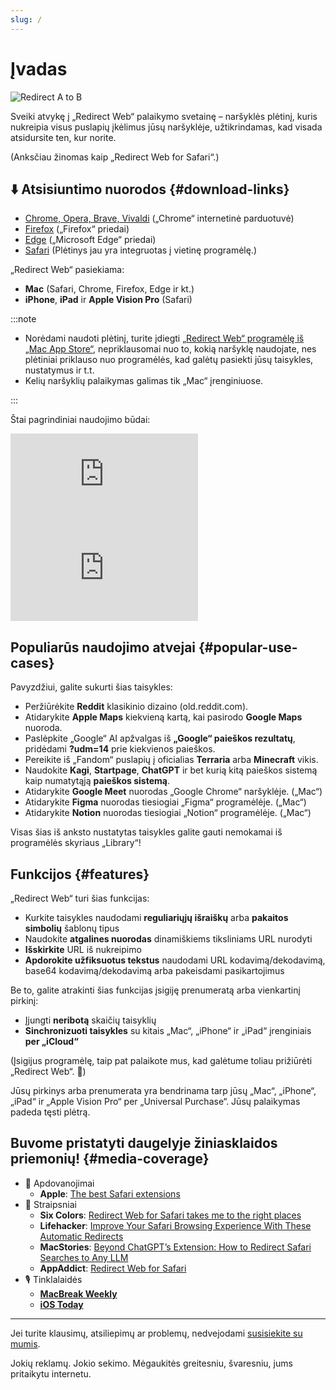 ```yaml
---
slug: /
---
```



# Įvadas

<div style={{display: "flex", flexDirection: "column", alignItems: "flex-start", marginBottom: "25px"}}>
  <img src={useBaseUrl("img/redirect-a-to-b.png")} style={{display: "block", minWidth: "360px", maxWidth: "500px", width: "100%", height: "auto", marginBottom: "25px"}} alt="Redirect A to B" />
  <ExtensionStoreLinks />
</div>

Sveiki atvykę į „Redirect Web“ palaikymo svetainę – naršyklės plėtinį, kuris nukreipia visus puslapių įkėlimus jūsų naršyklėje, užtikrindamas, kad visada atsidursite ten, kur norite.

(Anksčiau žinomas kaip „Redirect Web for Safari“.)

## ⬇️ Atsisiuntimo nuorodos {#download-links}

- [Chrome, Opera, Brave, Vivaldi](https://chromewebstore.google.com/detail/ffglckbhfbfmdkefdmjbhpnffkcmlhdh) („Chrome“ internetinė parduotuvė)
- [Firefox](https://addons.mozilla.org/firefox/addon/redirect-web/) („Firefox“ priedai)
- [Edge](https://microsoftedge.microsoft.com/addons/detail/hmfkakfdccgdpgemaicfgngnmflefpga) („Microsoft Edge“ priedai)
- [Safari](https://apps.apple.com/app/id1571283503) (Plėtinys jau yra integruotas į vietinę programėlę.)

„Redirect Web“ pasiekiama:

- **Mac** (Safari, Chrome, Firefox, Edge ir kt.)
- **iPhone**, **iPad** ir **Apple Vision Pro** (Safari)

:::note

- Norėdami naudoti plėtinį, turite įdiegti [„Redirect Web“ programėlę iš „Mac App Store“](https://apps.apple.com/app/id1571283503), nepriklausomai nuo to, kokią naršyklę naudojate, nes plėtiniai priklauso nuo programėlės, kad galėtų pasiekti jūsų taisykles, nustatymus ir t.t.
- Kelių naršyklių palaikymas galimas tik „Mac“ įrenginiuose.

:::

Štai pagrindiniai naudojimo būdai:

<iframe style={{width:"100%", aspectRatio:"9/16", height:"auto", maxHeight:"60vh", maxWidth:"35vh"}} src="https://www.youtube.com/embed/NaQ5X-v-qJU" title="iOS Demo Video (YouTube)" frameborder="0" allow="accelerometer; autoplay; clipboard-write; encrypted-media; gyroscope; picture-in-picture; web-share" allowfullscreen></iframe>

<iframe style={{width:"100%", aspectRatio:"17/9", height:"auto", maxHeight:"100vh"}} src="https://www.youtube.com/embed/5eU89Gu73SQ" title="macOS Demo Video (YouTube)" frameborder="0" allow="accelerometer; autoplay; clipboard-write; encrypted-media; gyroscope; picture-in-picture; web-share" allowfullscreen></iframe>

## Populiarūs naudojimo atvejai {#popular-use-cases}

Pavyzdžiui, galite sukurti šias taisykles:

- Peržiūrėkite **Reddit** klasikinio dizaino (old.reddit.com).
- Atidarykite **Apple Maps** kiekvieną kartą, kai pasirodo **Google Maps** nuoroda.
- Paslėpkite „Google“ AI apžvalgas iš **„Google“ paieškos rezultatų**, pridėdami **?udm=14** prie kiekvienos paieškos.
- Pereikite iš „Fandom“ puslapių į oficialias **Terraria** arba **Minecraft** vikis.
- Naudokite **Kagi**, **Startpage**, **ChatGPT** ir bet kurią kitą paieškos sistemą kaip numatytąją **paieškos sistemą**.
- Atidarykite **Google Meet** nuorodas „Google Chrome“ naršyklėje. („Mac“)
- Atidarykite **Figma** nuorodas tiesiogiai „Figma“ programėlėje. („Mac“)
- Atidarykite **Notion** nuorodas tiesiogiai „Notion“ programėlėje. („Mac“)

Visas šias iš anksto nustatytas taisykles galite gauti nemokamai iš programėlės skyriaus „Library“!

## Funkcijos {#features}

„Redirect Web“ turi šias funkcijas:

- Kurkite taisykles naudodami **reguliariųjų išraiškų** arba **pakaitos simbolių** šablonų tipus
- Naudokite **atgalines nuorodas** dinamiškiems tiksliniams URL nurodyti
- **Išskirkite** URL iš nukreipimo
- **Apdorokite užfiksuotus tekstus** naudodami URL kodavimą/dekodavimą, base64 kodavimą/dekodavimą arba pakeisdami pasikartojimus

Be to, galite atrakinti šias funkcijas įsigiję prenumeratą arba vienkartinį pirkinį:

- Įjungti **neribotą** skaičių taisyklių
- **Sinchronizuoti taisykles** su kitais „Mac“, „iPhone“ ir „iPad“ įrenginiais **per „iCloud“**

(Įsigijus programėlę, taip pat palaikote mus, kad galėtume toliau prižiūrėti „Redirect Web“. 🙏)

Jūsų pirkinys arba prenumerata yra bendrinama tarp jūsų „Mac“, „iPhone“, „iPad“ ir „Apple Vision Pro“ per „Universal Purchase“. Jūsų palaikymas padeda tęsti plėtrą.

## Buvome pristatyti daugelyje žiniasklaidos priemonių! {#media-coverage}

* 🏅 Apdovanojimai
    * **Apple**: [The best Safari extensions](https://apps.apple.com/us/story/id1377753262)
* 📰 Straipsniai
    * **Six Colors**: [Redirect Web for Safari takes me to the right places](https://sixcolors.com/post/2022/11/redirect-web-for-safari-takes-me-to-the-right-places/)
    * **Lifehacker**: [Improve Your Safari Browsing Experience With These Automatic Redirects](https://lifehacker.com/improve-your-safari-browsing-experience-with-these-auto-1849812013)
    * **MacStories**: [Beyond ChatGPT’s Extension: How to Redirect Safari Searches to Any LLM](https://www.macstories.net/tutorials/beyond-chatgpts-extension-how-to-redirect-safari-searches-to-any-llm/)
    * **AppAddict**: [Redirect Web for Safari](https://appaddict.app/post/redirect-web-for-safari)
* 🎙️ Tinklalaidės
    * [**MacBreak Weekly**](https://youtu.be/I251K3L2s88?t=7427)
    * [**iOS Today**](https://youtu.be/cWkwH84b6M4?t=636)

---

Jei turite klausimų, atsiliepimų ar problemų, nedvejodami [susisiekite su mumis](contact-us).

Jokių reklamų. Jokio sekimo. Mėgaukitės greitesniu, švaresniu, jums pritaikytu internetu.
